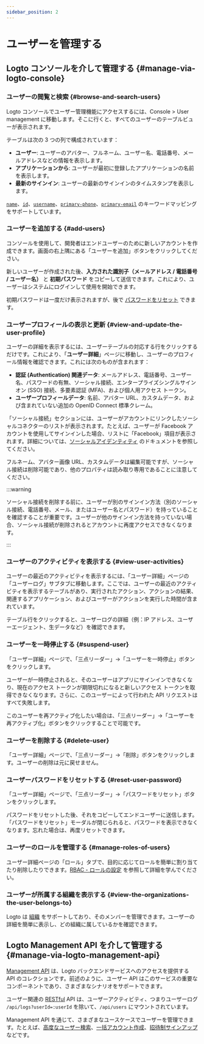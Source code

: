 ```yaml
---
sidebar_position: 2
---
```


# ユーザーを管理する

## Logto コンソールを介して管理する \{#manage-via-logto-console}

### ユーザーの閲覧と検索 \{#browse-and-search-users}

Logto コンソールでユーザー管理機能にアクセスするには、<CloudLink to="/users">Console > User management</CloudLink> に移動します。そこに行くと、すべてのユーザーのテーブルビューが表示されます。

テーブルは次の 3 つの列で構成されています：

- **ユーザー**: ユーザーのアバター、フルネーム、ユーザー名、電話番号、メールアドレスなどの情報を表示します。
- **アプリケーションから**: ユーザーが最初に登録したアプリケーションの名前を表示します。
- **最新のサインイン**: ユーザーの最新のサインインのタイムスタンプを表示します。

[`name`](/user-management/user-data#name)、[`id`](/user-management/user-data#id)、[`username`](/user-management/user-data#username)、[`primary-phone`](/user-management/user-data#primary_phone)、[`primary-email`](/user-management/user-data#primary_email) のキーワードマッピングをサポートしています。

### ユーザーを追加する \{#add-users}

コンソールを使用して、開発者はエンドユーザーのために新しいアカウントを作成できます。画面の右上隅にある「ユーザーを追加」ボタンをクリックしてください。

新しいユーザーが作成された後、**入力された識別子（メールアドレス / 電話番号 / ユーザー名）** と **初期パスワード** をコピーして送信できます。これにより、ユーザーはシステムにログインして使用を開始できます。

初期パスワードは一度だけ表示されますが、後で [パスワードをリセット](/end-user-flows/sign-up-and-sign-in/reset-password) できます。

### ユーザープロフィールの表示と更新 \{#view-and-update-the-user-profile}

ユーザーの詳細を表示するには、ユーザーテーブルの対応する行をクリックするだけです。これにより、「**ユーザー詳細**」ページに移動し、ユーザーのプロフィール情報を確認できます。これには次のものが含まれます：

- **認証 (Authentication) 関連データ**: メールアドレス、電話番号、ユーザー名、パスワードの有無、ソーシャル接続、エンタープライズシングルサインオン (SSO) 接続、多要素認証 (MFA)、および個人用アクセス トークン。
- **ユーザープロフィールデータ**: 名前、アバター URL、カスタムデータ、および含まれていない追加の OpenID Connect 標準クレーム。

「ソーシャル接続」セクションには、ユーザーがアカウントにリンクしたソーシャルコネクターのリストが表示されます。たとえば、ユーザーが Facebook アカウントを使用してサインインした場合、リストに「Facebook」項目が表示されます。詳細については、[ソーシャルアイデンティティ](/user-management/user-data/#social-identities) のドキュメントを参照してください。

フルネーム、アバター画像 URL、カスタムデータは編集可能ですが、ソーシャル接続は削除可能であり、他のプロパティは読み取り専用であることに注意してください。

:::warning

ソーシャル接続を削除する前に、ユーザーが別のサインイン方法（別のソーシャル接続、電話番号、メール、またはユーザー名とパスワード）を持っていることを確認することが重要です。ユーザーが他のサインイン方法を持っていない場合、ソーシャル接続が削除されるとアカウントに再度アクセスできなくなります。

:::

### ユーザーのアクティビティを表示する \{#view-user-activities}

ユーザーの最近のアクティビティを表示するには、「ユーザー詳細」ページの「ユーザーログ」サブタブに移動します。ここでは、ユーザーの最近のアクティビティを表示するテーブルがあり、実行されたアクション、アクションの結果、関連するアプリケーション、およびユーザーがアクションを実行した時間が含まれています。

テーブル行をクリックすると、ユーザーログの詳細（例：IP アドレス、ユーザーエージェント、生データなど）を確認できます。

### ユーザーを一時停止する \{#suspend-user}

「ユーザー詳細」ページで、「三点リーダー」->「ユーザーを一時停止」ボタンをクリックします。

ユーザーが一時停止されると、そのユーザーはアプリにサインインできなくなり、現在のアクセス トークンが期限切れになると新しいアクセス トークンを取得できなくなります。さらに、このユーザーによって行われた API リクエストはすべて失敗します。

このユーザーを再アクティブ化したい場合は、「三点リーダー」->「ユーザーを再アクティブ化」ボタンをクリックすることで可能です。

### ユーザーを削除する \{#delete-user}

「ユーザー詳細」ページで、「三点リーダー」->「削除」ボタンをクリックします。ユーザーの削除は元に戻せません。

### ユーザーパスワードをリセットする \{#reset-user-password}

「ユーザー詳細」ページで、「三点リーダー」->「パスワードをリセット」ボタンをクリックします。

パスワードをリセットした後、それをコピーしてエンドユーザーに送信します。「パスワードをリセット」モーダルが閉じられると、パスワードを表示できなくなります。忘れた場合は、再度リセットできます。

### ユーザーのロールを管理する \{#manage-roles-of-users}

ユーザー詳細ページの「ロール」タブで、目的に応じてロールを簡単に割り当てたり削除したりできます。[RBAC - ロールの設定](/authorization/role-based-access-control/configure-roles) を参照して詳細を学んでください。

### ユーザーが所属する組織を表示する \{#view-the-organizations-the-user-belongs-to}

Logto は [組織](/organizations/organization-management) をサポートしており、そのメンバーを管理できます。ユーザーの詳細を簡単に表示し、どの組織に属しているかを確認できます。

## Logto Management API を介して管理する \{#manage-via-logto-management-api}

[Management API](/concepts/core-service/#management-api) は、Logto バックエンドサービスへのアクセスを提供する API のコレクションです。前述のように、ユーザー API はこのサービスの重要なコンポーネントであり、さまざまなシナリオをサポートできます。

ユーザー関連の [RESTful](https://en.wikipedia.org/wiki/Representational_state_transfer) API は、ユーザーアクティビティ、つまりユーザーログ `/api/logs?userId=:userId` を除いて、`/api/users` にマウントされています。

Management API を通じて、さまざまなユースケースでユーザーを管理できます。たとえば、[高度なユーザー検索](/user-management/advanced-user-search)、[一括アカウント作成](https://openapi.logto.io/operation/operation-createuser)、[招待制サインアップ](/end-user-flows/sign-up-and-sign-in/disable-user-registration) などです。
